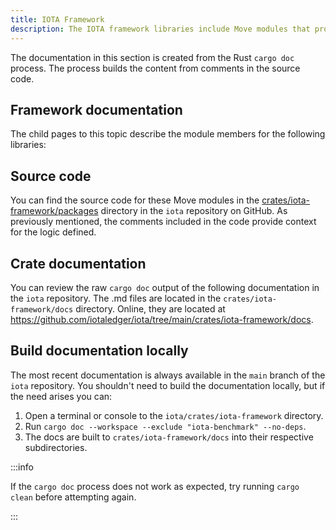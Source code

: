 ```yaml
---
title: IOTA Framework
description: The IOTA framework libraries include Move modules that provide the logic for IOTA and its standards. A Rust process creates the documentation for the modules directly from comments in the code.
---
```



The documentation in this section is created from the Rust `cargo doc` process. The process builds the content from comments in the source code.   

## Framework documentation

The child pages to this topic describe the module members for the following libraries:

<DocCardList/>

## Source code

You can find the source code for these Move modules in the [crates/iota-framework/packages](https://github.com/iotaledger/iota/tree/main/crates/iota-framework/packages) directory in the `iota` repository on GitHub. As previously mentioned, the comments included in the code provide context for the logic defined.

## Crate documentation

You can review the raw `cargo doc` output of the following documentation in the `iota` repository. The .md files are located in the `crates/iota-framework/docs` directory. Online, they are located at https://github.com/iotaledger/iota/tree/main/crates/iota-framework/docs.

## Build documentation locally

The most recent documentation is always available in the `main` branch of the `iota` repository. You shouldn't need to build the documentation locally, but if the need arises you can:

1. Open a terminal or console to the `iota/crates/iota-framework` directory.
1. Run `cargo doc --workspace --exclude "iota-benchmark" --no-deps`.
1. The docs are built to `crates/iota-framework/docs` into their respective subdirectories.

:::info

If the `cargo doc` process does not work as expected, try running `cargo clean` before attempting again. 

:::
